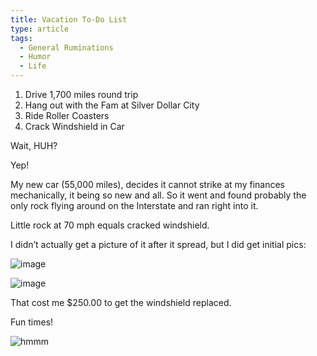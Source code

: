 ```yaml
---
title: Vacation To-Do List
type: article
tags:
  - General Ruminations
  - Humor
  - Life
---
```


1.  Drive 1,700 miles round trip
2.  Hang out with the Fam at Silver Dollar City
3.  Ride Roller Coasters
4.  Crack Windshield in Car

Wait, HUH?

Yep!

My new car (55,000 miles), decides it cannot strike at my finances mechanically, it being so new and all. So it went and found probably the only rock flying around on the Interstate and ran right into it.

Little rock at 70 mph equals cracked windshield.

I didn’t actually get a picture of it after it spread, but I did get initial pics:

  
![image](/images/uploads/IMG_0466.jpg)

  
![image](/images/uploads/IMG_0467.jpg)

That cost me $250.00 to get the windshield replaced.

Fun times!

![hmmm](hmm.gif)
